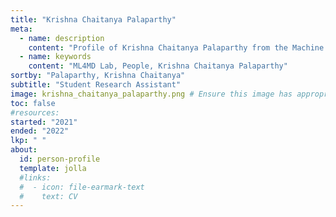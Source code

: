 ```yaml
---
title: "Krishna Chaitanya Palaparthy"
meta:
  - name: description
    content: "Profile of Krishna Chaitanya Palaparthy from the Machine Learning for Materials Design (ML4MD) Lab."
  - name: keywords
    content: "ML4MD Lab, People, Krishna Chaitanya Palaparthy"
sortby: "Palaparthy, Krishna Chaitanya"
subtitle: "Student Research Assistant"
image: krishna_chaitanya_palaparthy.png # Ensure this image has appropriate alt text if used directly in content
toc: false
#resources: 
started: "2021"
ended: "2022"
lkp: " "
about:
  id: person-profile
  template: jolla
  #links:
  #  - icon: file-earmark-text
  #    text: CV
---
```


:::{#person-profile}
:::

<!---
## Biography
## Experience
## Education
-->
